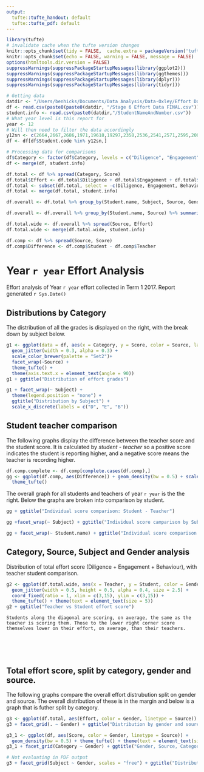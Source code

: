 ```yaml
---
output:
  tufte::tufte_handout: default
  tufte::tufte_pdf: default
---
```


```r
library(tufte)
# invalidate cache when the tufte version changes
knitr::opts_chunk$set(tidy = FALSE,  cache.extra = packageVersion('tufte'))
knitr::opts_chunk$set(echo = FALSE, warning = FALSE, message = FALSE)
options(htmltools.dir.version = FALSE)
suppressWarnings(suppressPackageStartupMessages(library(ggplot2)))
suppressWarnings(suppressPackageStartupMessages(library(ggthemes)))
suppressWarnings(suppressPackageStartupMessages(library(dplyr)))
suppressWarnings(suppressPackageStartupMessages(library(tidyr)))

# Getting data 
datdir <- "/Users/benhicks/Documents/Data Analysis/Data-Oxley/Effort Data/2017 Term 1"
df <- read.csv(paste0(paste0(datdir, "/Stage 6 Effort Data FINAL.csv")))
student.info <- read.csv(paste0(datdir,"/StudentNameAndNumber.csv"))
# What year level is this report for 
year <- 12
# Will then need to filter the data accordingly
y12sn <- c(2664,2667,2686,1971,19618,19297,2358,2536,2541,2571,2595,2007,19598,2207,2057,20101,2063,10976,2651,2690,1981,11323,2130,2163,2191,2193,2364,20491,21720,2026,2039,2054,2223,2078,10975,2415,2618,2297,2620,1972,20931,7179,2109,2117,2154,2169,2340,2519,2383,2719,2734,2591,18638,2012,7471,2217,2231,2080,2413,2262,2295,2462,2335,2566,2215,2083)
df <- df[df$Student.code %in% y12sn,]

# Processing data for comparisons
df$Category <- factor(df$Category, levels = c("Diligence", "Engagement","Behaviour"))
df <- merge(df, student.info)

df.total <- df %>% spread(Category, Score)
df.total$Effort <- df.total$Diligence + df.total$Engagement + df.total$Behaviour
df.total <- subset(df.total, select = -c(Diligence, Engagement, Behaviour))
df.total <- merge(df.total, student.info)

df.overall <- df.total %>% group_by(Student.name, Subject, Source, Gender) %>% summarise(Effort = mean(Effort))

df.overall <- df.overall %>% group_by(Student.name, Source) %>% summarise(Effort = mean(Effort))

df.total.wide <- df.overall %>% spread(Source, Effort)
df.total.wide <- merge(df.total.wide, student.info)

df.comp <- df %>% spread(Source, Score)
df.comp$Difference <- df.comp$Student - df.comp$Teacher
```

# Year `r year` Effort Analysis

Effort analysis of Year `r year` effort collected in Term 1 2017. Report generated `r Sys.Date()`

## Distributions by Category

The distribution of all the grades is displayed on the right, with the break down by subject below.

``` r
g1 <- ggplot(data = df, aes(x = Category, y = Score, color = Source, label = Student.name)) + 
  geom_jitter(width = 0.3, alpha = 0.3) + 
  scale_color_brewer(palette = "Set2")+
  facet_wrap(~Source) + 
  theme_tufte() + 
  theme(axis.text.x = element_text(angle = 90))
g1 + ggtitle("Distribution of effort grades")
```

\hfill

``` r
g1 + facet_wrap(~ Subject) + 
  theme(legend.position = "none") + 
  ggtitle("Distribution by Subject") + 
  scale_x_discrete(labels = c("D", "E", "B"))
```

\newpage

## Student teacher comparison

The following graphs display the difference between the teacher score and the student score. It is calculated by _student - teacher_ so a positive score indicates the student is reporting higher, and a negative score means the teacher is recording higher. 

``` r
df.comp.complete <- df.comp[complete.cases(df.comp),]
gg <- ggplot(df.comp, aes(Difference)) + geom_density(bw = 0.5) + scale_y_continuous(labels = NULL) + scale_x_continuous(limits = c(-3.5,3.5)) +
  theme_tufte()
```

The overall graph for all students and teachers of year `r year` is the the right. Below the graphs are broken into comparison by student. 
``` r
gg + ggtitle("Individual score comparison: Student - Teacher")
```

``` r
gg +facet_wrap(~ Subject) + ggtitle("Individual score camparison by Subject: Student - Teacher")
```

\hfill

\hfill

``` r
gg + facet_wrap(~ Student.name) + ggtitle("Individual score comparison by Student: Student - Teacher") + theme(text = element_text(size = 4)) + theme(axis.text.x = element_blank(), axis.ticks.x = element_blank())
```

\newpage

## Category, Source, Subject and Gender analysis

Distribution of total effort score (Diligence + Engagement + Behaviour), with teacher student comparison.

``` r
g2 <- ggplot(df.total.wide, aes(x = Teacher, y = Student, color = Gender, label = Student.name)) + 
  geom_jitter(width = 0.5, height = 0.5, alpha = 0.4, size = 2.5) + 
  coord_fixed(ratio = 1, xlim = c(3,15), ylim = c(3,15)) + 
  theme_tufte() + theme(text = element_text(size = 5))
g2 + ggtitle("Teacher vs Student effort score")
```

``` marginfigure
Students along the diagonal are scoring, on average, the same as the teacher is scoring them. Those to the lower right corner score themselves lower on their effort, on average, than their teachers. 
```

\hfill

\hfill

&nbsp;

&nbsp;

## Total effort score, split by category, gender and source.

The following graphs compare the overall effort distrubution split on gender and source. The overall distribution of these is in the margin and below is a graph that is futher split by category.

``` r
g3 <- ggplot(df.total, aes(Effort, color = Gender, linetype = Source)) + geom_density(bw = 0.5) + theme_tufte()
g3 + facet_grid(. ~ Gender) + ggtitle("Distribution by gender and source")
```



``` r
g3_1 <- ggplot(df, aes(Score, color = Gender, linetype = Source)) +
  geom_density(bw = 0.5) + theme_tufte() + theme(text = element_text(size = 6))
g3_1 + facet_grid(Category ~ Gender) + ggtitle("Gender, Source, Category comparison") + ggtitle("Distribution by category, gender and source")
```


``` r
# Not evaluating in PDF output
g3 + facet_grid(Subject ~ Gender, scales = "free") + ggtitle("Distribution by gender, source and subject")
```

